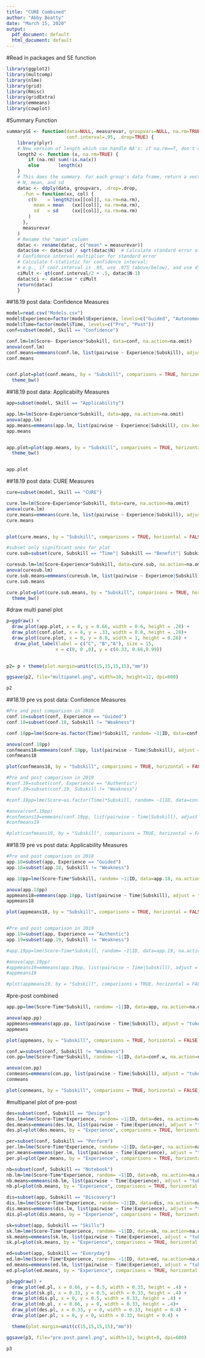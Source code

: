 ```yaml
---
title: "CURE Combined"
author: "Abby Beatty"
date: "March 15, 2020"
output:
  pdf_document: default
  html_document: default
---
```


#Read in packages and SE function
```r
library(ggplot2)
library(multcomp)
library(nlme)
library(grid)
library(Rmisc)
library(gridExtra)
library(emmeans)
library(cowplot)

```

#Summary Function
```r
summarySE <- function(data=NULL, measurevar, groupvars=NULL, na.rm=TRUE,
                      conf.interval=.95, .drop=TRUE) {
    library(plyr)
    # New version of length which can handle NA's: if na.rm==T, don't count them
    length2 <- function (x, na.rm=TRUE) {
        if (na.rm) sum(!is.na(x))
        else       length(x)
    }
    # This does the summary. For each group's data frame, return a vector with
    # N, mean, and sd
    datac <- ddply(data, groupvars, .drop=.drop,
      .fun = function(xx, col) {
        c(N    = length2(xx[[col]], na.rm=na.rm),
          mean = mean   (xx[[col]], na.rm=na.rm),
          sd   = sd     (xx[[col]], na.rm=na.rm)
        )
      },
      measurevar
    )
    # Rename the "mean" column    
    datac <- rename(datac, c("mean" = measurevar))
    datac$se <- datac$sd / sqrt(datac$N)  # Calculate standard error of the mean
    # Confidence interval multiplier for standard error
    # Calculate t-statistic for confidence interval: 
    # e.g., if conf.interval is .95, use .975 (above/below), and use df=N-1
    ciMult <- qt(conf.interval/2 + .5, datac$N-1)
    datac$ci <- datac$se * ciMult
    return(datac)
    }

```


##18.19 post data: Confidence Measures 
```r
model=read.csv("Models.csv")
model$Experience=factor(model$Experience, levels=c("Guided", "Autonomous"))
model$Time=factor(model$Time, levels=c("Pre", "Post"))
conf=subset(model, Skill == "Confidence")

conf.lm=lm(Score~ Experience*Subskill, data=conf, na.action=na.omit)
anova(conf.lm)
conf.means=emmeans(conf.lm, list(pairwise ~ Experience|Subskill), adjust = "tukey")
conf.means


conf.plot=plot(conf.means, by = "Subskill", comparisons = TRUE, horizontal = FALSE, color="darkgreen", xlab="Confidence" )+
  theme_bw() 


```

##18.19 post data: Applicabilty Measures 
```r
app=subset(model, Skill == "Applicability")

app.lm=lm(Score~Experience*Subskill, data=app, na.action=na.omit)
anova(app.lm)
app.means=emmeans(app.lm, list(pairwise ~ Experience|Subskill), cov.keep="Year", adjust = "tukey")
app.means


app.plot=plot(app.means, by = "Subskill", comparisons = TRUE, horizontal = FALSE, color="darkgreen", xlab="Applicability") +
  theme_bw() 


app.plot

```

##18.19 post data: CURE Measures 
```r
cure=subset(model, Skill == "CURE")

cure.lm=lm(Score~Experience*Subskill, data=cure, na.action=na.omit)
anova(cure.lm)
cure.means=emmeans(cure.lm, list(pairwise ~ Experience|Subskill), adjust = "tukey")
cure.means


plot(cure.means, by = "Subskill", comparisons = TRUE, horizontal = FALSE, color="darkgreen" )

#subset only significant ones for plot
cure.sub=subset(cure, Subskill == "Time"| Subskill == "Benefit"| Subskill == "Recommend" | Subskill == "In.engage" |Subskill == "Discovery")

curesub.lm=lm(Score~Experience*Subskill, data=cure.sub, na.action=na.omit)
anova(curesub.lm)
cure.sub.means=emmeans(curesub.lm, list(pairwise ~ Experience|Subskill), adjust = "tukey")
cure.sub.means

cure.plot=plot(cure.sub.means, by = "Subskill", comparisons = TRUE, horizontal = FALSE, color="darkgreen", xlab="Perceptions of the CURE" )+
  theme_bw() 


```
#draw multi panel plot 
```r
p=ggdraw() +
  draw_plot(app.plot, x = 0, y = 0.66, width = 0.6, height = .28) +
  draw_plot(conf.plot, x = 0, y = .33, width = 0.8, height = .28)+
  draw_plot(cure.plot, x = 0, y = 0.0, width = 1, height = 0.28) +
   draw_plot_label(label = c("C", "B","A"), size = 15,
                  x = c(0, 0 ,0), y = c(0.33, 0.66,0.99)) 
  

p2= p + theme(plot.margin=unit(c(15,15,15,15),"mm")) 

ggsave(p2, file="multipanel.png", width=10, height=12, dpi=600)

p2
```

##18.19 pre vs post data: Confidence Measures 
```r
#Pre and post comparison in 2018
conf.18=subset(conf, Experience == "Guided")
conf.18=subset(conf.18, Subskill != "Weakness")

conf.18pp=lme(Score~as.factor(Time)*Subskill, random= ~1|ID, data=conf.18, na.action=na.omit)

anova(conf.18pp)
confmeans18=emmeans(conf.18pp, list(pairwise ~ Time|Subskill), adjust = "tukey")
confmeans18

plot(confmeans18, by = "Subskill", comparisons = TRUE, horizontal = FALSE, color="darkgreen" )

#Pre and post comparison in 2019
#conf.19=subset(conf, Experience == "Authentic")
#conf.19=subset(conf.19, Subskill != "Weakness")

#conf.19pp=lme(Score~as.factor(Time)*Subskill, random= ~1|ID, data=conf.19, na.action=na.omit)

#anova(conf.19pp)
#confmeans19=emmeans(conf.19pp, list(pairwise ~ Time|Subskill), adjust = "tukey")
#confmeans19

#plot(confmeans19, by = "Subskill", comparisons = TRUE, horizontal = FALSE, color="darkgreen" )

```

##18.19 pre vs post data: Applicability Measures 
```r
#Pre and post comparison in 2018
app.18=subset(app, Experience == "Guided")
app.18=subset(app.18, Subskill != "Weakness")

app.18pp=lme(Score~Time*Subskill, random= ~1|ID, data=app.18, na.action=na.omit)

anova(app.18pp)
appmeans18=emmeans(app.18pp, list(pairwise ~ Time|Subskill), adjust = "tukey")
appmeans18

plot(appmeans18, by = "Subskill", comparisons = TRUE, horizontal = FALSE, color="darkgreen" )


#Pre and post comparison in 2019
app.19=subset(app, Experience == "Authentic")
app.19=subset(app.19, Subskill != "Weakness")

#app.19pp=lme(Score~Time*Subskill, random= ~1|ID, data=app.19, na.action=na.omit)

#anova(app.19pp)
#appmeans19=emmeans(app.19pp, list(pairwise ~ Time|Subskill), adjust = "tukey")
#appmeans19

#plot(appmeans19, by = "Subskill", comparisons = TRUE, horizontal = FALSE, color="darkgreen" ) 

```

#pre-post combined

```r
app.pp=lme(Score~Time*Subskill, random= ~1|ID, data=app, na.action=na.omit)

anova(app.pp)
appmeans=emmeans(app.pp, list(pairwise ~ Time|Subskill), adjust = "tukey")
appmeans

plot(appmeans, by = "Subskill", comparisons = TRUE, horizontal = FALSE, color="darkgreen" ) 

conf.w=subset(conf, Subskill != "Weakness")
con.pp=lme(Score~Time*Subskill, random= ~1|ID, data=conf.w, na.action=na.omit)

anova(con.pp)
conmeans=emmeans(con.pp, list(pairwise ~ Time|Subskill), adjust = "tukey")
conmeans

plot(conmeans, by = "Subskill", comparisons = TRUE, horizontal = FALSE, color="darkgreen" ) 

```

#multipanel plot of pre-post 
```r
des=subset(conf, Subskill == "Design")
des.lm=lme(Score~Time*Experience, random= ~1|ID, data=des, na.action=na.omit)
des.means=emmeans(des.lm, list(pairwise ~ Time|Experience), adjust = "tukey")
des.pl=plot(des.means, by = "Experience", comparisons = TRUE, horizontal = FALSE, color="darkgreen" ) 

per=subset(conf, Subskill == "Perform")
per.lm=lme(Score~Time*Experience, random= ~1|ID, data=per, na.action=na.omit)
per.means=emmeans(per.lm, list(pairwise ~ Time|Experience), adjust = "tukey")
per.pl=plot(per.means, by = "Experience", comparisons = TRUE, horizontal = FALSE, color="darkgreen" ) 

nb=subset(conf, Subskill == "Notebook")
nb.lm=lme(Score~Time*Experience, random= ~1|ID, data=nb, na.action=na.omit)
nb.means=emmeans(nb.lm, list(pairwise ~ Time|Experience), adjust = "tukey")
nb.pl=plot(nb.means, by = "Experience", comparisons = TRUE, horizontal = FALSE, color="darkgreen" ) 

dis=subset(app, Subskill == "Discovery")
dis.lm=lme(Score~Time*Experience, random= ~1|ID, data=dis, na.action=na.omit)
dis.means=emmeans(dis.lm, list(pairwise ~ Time|Experience), adjust = "tukey")
dis.pl=plot(dis.means, by = "Experience", comparisons = TRUE, horizontal = FALSE, color="darkgreen" ) 

sk=subset(app, Subskill == "Skills")
sk.lm=lme(Score~Time*Experience, random= ~1|ID, data=sk, na.action=na.omit)
sk.means=emmeans(sk.lm, list(pairwise ~ Time|Experience), adjust = "tukey")
sk.pl=plot(sk.means, by = "Experience", comparisons = TRUE, horizontal = FALSE, color="darkgreen" ) 

ed=subset(app, Subskill == "Everyday")
ed.lm=lme(Score~Time*Experience, random= ~1|ID, data=ed, na.action=na.omit)
ed.means=emmeans(ed.lm, list(pairwise ~ Time|Experience), adjust = "tukey")
ed.pl=plot(ed.means, by = "Experience", comparisons = TRUE, horizontal = FALSE, color="darkgreen" ) 

p3=ggdraw() +
  draw_plot(ed.pl, x = 0.66, y = 0.5, width = 0.33, height = .4) +
  draw_plot(sk.pl, x = 0.33, y = 0.5, width = 0.33, height = .4) +
  draw_plot(dis.pl, x = 0, y = 0.5, width = 0.33, height = .4) +
  draw_plot(nb.pl, x = 0.66, y = 0, width = 0.33, height = .4)+
  draw_plot(des.pl, x = 0.33, y = 0, width = 0.33, height = 0.4) +
  draw_plot(per.pl, x = 0, y = 0, width = 0.33, height = 0.4) +

  theme(plot.margin=unit(c(15,15,15,15),"mm")) 

ggsave(p3, file="pre.post.panel.png", width=12, height=8, dpi=600)

p3

```



